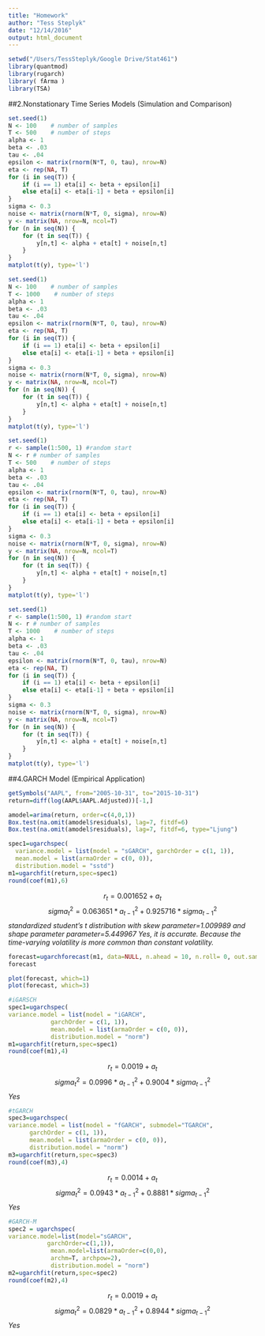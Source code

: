 ```yaml
---
title: "Homework"
author: "Tess Steplyk"
date: "12/14/2016"
output: html_document
---
```


```r
setwd("/Users/TessSteplyk/Google Drive/Stat461")
library(quantmod)
library(rugarch)
library( fArma )
library(TSA)
```

##2.Nonstationary Time Series Models (Simulation and Comparison)
```r
set.seed(1)
N <- 100    # number of samples
T <- 500    # number of steps
alpha <- 1
beta <- .03
tau <- .04
epsilon <- matrix(rnorm(N*T, 0, tau), nrow=N)
eta <- rep(NA, T)
for (i in seq(T)) {
    if (i == 1) eta[i] <- beta + epsilon[i]
    else eta[i] <- eta[i-1] + beta + epsilon[i]
}
sigma <- 0.3
noise <- matrix(rnorm(N*T, 0, sigma), nrow=N)
y <- matrix(NA, nrow=N, ncol=T)
for (n in seq(N)) {
    for (t in seq(T)) {
        y[n,t] <- alpha + eta[t] + noise[n,t]
    }
}
matplot(t(y), type='l')

set.seed(1)
N <- 100    # number of samples
T <- 1000    # number of steps
alpha <- 1
beta <- .03
tau <- .04
epsilon <- matrix(rnorm(N*T, 0, tau), nrow=N)
eta <- rep(NA, T)
for (i in seq(T)) {
    if (i == 1) eta[i] <- beta + epsilon[i]
    else eta[i] <- eta[i-1] + beta + epsilon[i]
}
sigma <- 0.3
noise <- matrix(rnorm(N*T, 0, sigma), nrow=N)
y <- matrix(NA, nrow=N, ncol=T)
for (n in seq(N)) {
    for (t in seq(T)) {
        y[n,t] <- alpha + eta[t] + noise[n,t]
    }
}
matplot(t(y), type='l')
```
```r
set.seed(1)
r <- sample(1:500, 1) #random start
N <- r # number of samples
T <- 500    # number of steps
alpha <- 1
beta <- .03
tau <- .04
epsilon <- matrix(rnorm(N*T, 0, tau), nrow=N)
eta <- rep(NA, T)
for (i in seq(T)) {
    if (i == 1) eta[i] <- beta + epsilon[i]
    else eta[i] <- eta[i-1] + beta + epsilon[i]
}
sigma <- 0.3
noise <- matrix(rnorm(N*T, 0, sigma), nrow=N)
y <- matrix(NA, nrow=N, ncol=T)
for (n in seq(N)) {
    for (t in seq(T)) {
        y[n,t] <- alpha + eta[t] + noise[n,t]
    }
}
matplot(t(y), type='l')

set.seed(1)
r <- sample(1:500, 1) #random start
N <- r # number of samples
T <- 1000    # number of steps
alpha <- 1
beta <- .03
tau <- .04
epsilon <- matrix(rnorm(N*T, 0, tau), nrow=N)
eta <- rep(NA, T)
for (i in seq(T)) {
    if (i == 1) eta[i] <- beta + epsilon[i]
    else eta[i] <- eta[i-1] + beta + epsilon[i]
}
sigma <- 0.3
noise <- matrix(rnorm(N*T, 0, sigma), nrow=N)
y <- matrix(NA, nrow=N, ncol=T)
for (n in seq(N)) {
    for (t in seq(T)) {
        y[n,t] <- alpha + eta[t] + noise[n,t]
    }
}
matplot(t(y), type='l')
```
##4.GARCH Model (Empirical Application)
```r
getSymbols("AAPL", from="2005-10-31", to="2015-10-31")
return=diff(log(AAPL$AAPL.Adjusted))[-1,]
```
```r
amodel=arima(return, order=c(4,0,1))
Box.test(na.omit(amodel$residuals), lag=7, fitdf=6)
Box.test(na.omit(amodel$residuals), lag=7, fitdf=6, type="Ljung")
```
```r
spec1=ugarchspec(
  variance.model = list(model = "sGARCH", garchOrder = c(1, 1)), 
  mean.model = list(armaOrder = c(0, 0)),
  distribution.model = "sstd")
m1=ugarchfit(return,spec=spec1) 
round(coef(m1),6)
```
$$r_t = 0.001652 + a_t$$
$$sigma_t^2 = 0.063651*a_{t-1}^2 + 0.925716*sigma_{t-1}^2$$
*standardized student’s t distribution with skew parameter=1.009989 and shape parameter
parameter=5.449967*
*Yes, it is accurate. Because the time-varying volatility is more common than constant volatility.*
```r
forecast=ugarchforecast(m1, data=NULL, n.ahead = 10, n.roll= 0, out.sample = 0)
forecast

plot(forecast, which=1)
plot(forecast, which=3)
```
```r
#iGARSCH
spec1=ugarchspec(
variance.model = list(model = "iGARCH", 
            garchOrder = c(1, 1)), 
            mean.model = list(armaOrder = c(0, 0)), 
            distribution.model = "norm")
m1=ugarchfit(return,spec=spec1) 
round(coef(m1),4)
```
$$r_t = 0.0019 + a_t$$
$$sigma_t^2 = 0.0996*a_{t-1}^2 + 0.9004*sigma_{t-1}^2$$
*Yes*
```r
#tGARCH
spec3=ugarchspec(
variance.model = list(model = "fGARCH", submodel="TGARCH", 
      garchOrder = c(1, 1)), 
      mean.model = list(armaOrder = c(0, 0)), 
      distribution.model = "norm")
m3=ugarchfit(return,spec=spec3) 
round(coef(m3),4)
```
$$r_t = 0.0014 + a_t$$
$$sigma_t^2 = 0.0943*a_{t-1}^2 + 0.8881*sigma_{t-1}^2$$
*Yes*
```r
#GARCH-M
spec2 = ugarchspec(
variance.model=list(model="sGARCH", 
           garchOrder=c(1,1)), 
            mean.model=list(armaOrder=c(0,0), 
            archm=T, archpow=2), 
            distribution.model = "norm")
m2=ugarchfit(return,spec=spec2) 
round(coef(m2),4)
```
$$r_t = 0.0019 + a_t$$
$$sigma_t^2 = 0.0829*a_{t-1}^2 + 0.8944*sigma_{t-1}^2$$
*Yes*
